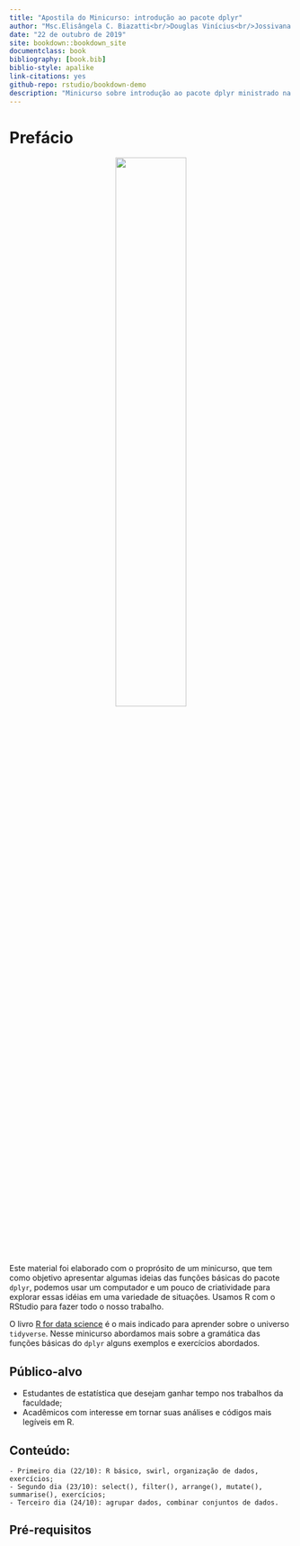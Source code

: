 ```yaml
--- 
title: "Apostila do Minicurso: introdução ao pacote dplyr"
author: "Msc.Elisângela C. Biazatti<br/>Douglas Vinícius<br/>Jossivana Macedo"
date: "22 de outubro de 2019"
site: bookdown::bookdown_site
documentclass: book
bibliography: [book.bib]
biblio-style: apalike
link-citations: yes
github-repo: rstudio/bookdown-demo
description: "Minicurso sobre introdução ao pacote dplyr ministrado na XIX SEMAT.."
---
```


# Prefácio

<center><img src='imagens/dplyr.png' style = 'width:50%;'></center>

Este material foi elaborado com o proprósito de um minicurso, que tem como objetivo apresentar algumas ideias das funções básicas do pacote `dplyr`, podemos usar um computador e um pouco de criatividade para explorar essas idéias em uma variedade de situações. Usamos R com o RStudio para fazer todo o nosso trabalho.

O livro [R for data science](https://r4ds.had.co.nz/) é o mais indicado para aprender sobre o universo `tidyverse`. Nesse minicurso abordamos mais sobre a gramática das funções básicas do `dplyr` alguns exemplos e exercícios abordados. 

## Público-alvo

  - Estudantes de estatística que desejam ganhar tempo nos trabalhos da faculdade;
  - Acadêmicos com interesse em tornar suas análises e códigos mais legíveis em R.

## Conteúdo:

    - Primeiro dia (22/10): R básico, swirl, organização de dados, exercícios; 
    - Segundo dia (23/10): select(), filter(), arrange(), mutate(), summarise(), exercícios;
    - Terceiro dia (24/10): agrupar dados, combinar conjuntos de dados.
    

## Pré-requisitos

